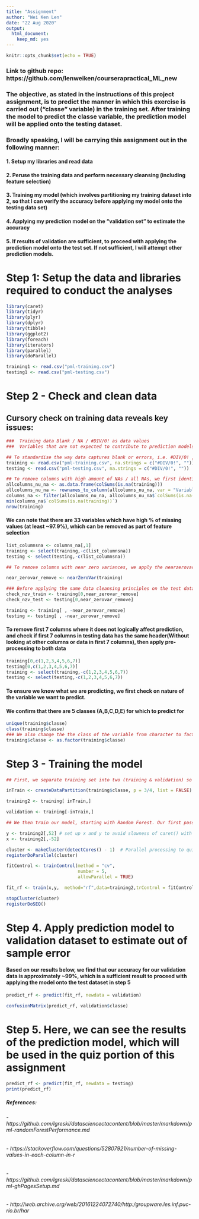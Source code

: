 ```yaml
---
title: "Assignment"
author: "Wei Ken Len"
date: "22 Aug 2020"
output: 
  html_document: 
    keep_md: yes
---
```


```r
knitr::opts_chunk$set(echo = TRUE)
```
### Link to github repo: https://github.com/lenweiken/courserapractical_ML_new

### The objective, as stated in the instructions of this project assignment, is to predict the manner in which this exercise is carried out ("classe" variable) in the training set. After training the model to predict the classe variable, the prediction model will be applied onto the testing dataset. 

### Broadly speaking, I will be carrying this assignment out in the following manner:
#### 1. Setup my libraries and read data
#### 2. Peruse the training data and perform necessary cleansing (including feature selection)
#### 3. Training my model (which involves partitioning my training dataset into 2, so that I can verify the accuracy before applying my model onto the testing data set)
#### 4. Applying my prediction model on the "validation set" to estimate the accuracy
#### 5. If results of validation are sufficient, to proceed with applying the prediction model onto the test set. If not sufficient, I will attempt other prediction models. 


# Step 1: Setup the data and libraries required to conduct the analyses
```r
library(caret)
library(tidyr)
library(plyr)
library(dplyr)
library(tibble)
library(ggplot2)
library(foreach)
library(iterators)
library(parallel)
library(doParallel)
```

```r
training1 <- read.csv("pml-training.csv")
testing1 <- read.csv("pml-testing.csv")
```


# Step 2 - Check and clean data

## Cursory check on training data reveals key issues:

```r

###  Training data Blank / NA / #DIV/0! as data values
###  Variables that are not expected to contribute to prediction models (i.e., variables with no expected predicting power such as timestamps, columns with all blank vlaues) )

## To standardise the way data captures blank or errors, i.e. #DIV/0! , we replace all these with NA. We do the same for the testing data to ensure consistency by re-reading the data into our environment whilst simultaneously setting errors or blanks to NA 
training <- read.csv("pml-training.csv", na.strings = c("#DIV/0!", ""))
testing <- read.csv("pml-testing.csv", na.strings = c("#DIV/0!", ""))
```

```r
## To remove columns with high amount of NAs / all NAs, we first identify the number of code
allcolumns_nu_na <- as.data.frame(colSums(is.na(training)))
allcolumns_nu_na <- rownames_to_column(allcolumns_nu_na, var = "Variables")
columns_na <- filter(allcolumns_nu_na, allcolumns_nu_na$`colSums(is.na(training))`!=0)
min(columns_na$`colSums(is.na(training))`)
nrow(training)
```
#### We can note that there are 33 variables which have high % of missing values (at least ~97.9%), which can be removed as part of feature selection
```r
list_columnsna <- columns_na[,1]
training <- select(training,-c(list_columnsna))
testing <- select(testing,-c(list_columnsna))

```

```r
## To remove columns with near zero variances, we apply the nearzerovar function

near_zerovar_remove <- nearZeroVar(training)

### Before applying the same data cleansing principles on the test dataset, we check if column names are the same for both training & test (WITHOUT looking at the test data itself)
check_nzv_train <- training[0,near_zerovar_remove]
check_nzv_test <- testing[0,near_zerovar_remove]

training <- training[ , -near_zerovar_remove]
testing <- testing[ , -near_zerovar_remove]
```

#### To remove first 7 columns where it does not logically affect prediction, and check if first 7 columns in testing data has the same header(Without looking at other columns or data in first 7 columns), then apply pre-processing to both data
```r
training[0,c(1,2,3,4,5,6,7)]
testing[0,c(1,2,3,4,5,6,7)]
training <- select(training,-c(1,2,3,4,5,6,7))
testing <- select(testing,-c(1,2,3,4,5,6,7))
```

#### To ensure we know what we are predicting, we first check on nature of the variable we want to predict. 
#### We confirm that there are 5 classes (A,B,C,D,E) for which to predict for
```r
unique(training$classe)
class(training$classe)
### We also change the the class of the variable from character to factor to simplify downstream analysis and visualizations (if requried)
training$classe <- as.factor(training$classe)
```

# Step 3 - Training the model
```r
## First, we separate training set into two (training & validation) so that we can get an estimate of the out-of-sample error

inTrain <- createDataPartition(training$classe, p = 3/4, list = FALSE)

training2 <- training[ inTrain,]

validation <- training[-inTrain,]

## We then train our model, starting with Random Forest. Our first pass at this yielded unsatisfactory results (long processing times) , primarily due to the bootstrapping method in Random Forest. We apply the suggestions by Len Greski to improve the perforamnce of model training (see below)

y <- training2[,52] # set up x and y to avoid slowness of caret() with model syntax
x <- training2[,-52]
```

```r
cluster <- makeCluster(detectCores() - 1)  # Parallel processing to quicken training
registerDoParallel(cluster)

fitControl <- trainControl(method = "cv",
                           number = 5,
                           allowParallel = TRUE)

fit_rf <- train(x,y,  method="rf",data=training2,trControl = fitControl)

stopCluster(cluster)
registerDoSEQ()
```


# Step 4. Apply prediction model to validation dataset to estimate out of sample error
#### Based on our results below, we find that our accuracy for our validation data is approximately ~99%, which is a sufficient result to proceed with applying the model onto the test dataset in step 5
```r
predict_rf <- predict(fit_rf, newdata = validation)

confusionMatrix(predict_rf, validation$classe)
```

# Step 5. Here, we can see the results of the prediction model, which will be used in the quiz portion of this assignment
```r
predict_rf <- predict(fit_rf, newdata = testing)
print(predict_rf)

```
##### References: 
###### - https://github.com/lgreski/datasciencectacontent/blob/master/markdown/pml-randomForestPerformance.md
###### - https://stackoverflow.com/questions/52807921/number-of-missing-values-in-each-column-in-r
###### - https://github.com/lgreski/datasciencectacontent/blob/master/markdown/pml-ghPagesSetup.md
###### - http://web.archive.org/web/20161224072740/http:/groupware.les.inf.puc-rio.br/har
